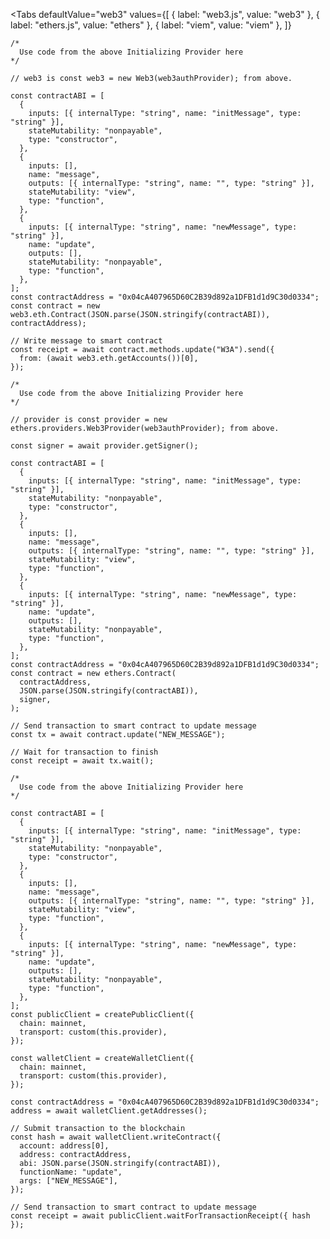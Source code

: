 
<Tabs
  defaultValue="web3"
  values={[
    { label: "web3.js", value: "web3" },
    { label: "ethers.js", value: "ethers" },
    { label: "viem", value: "viem" },
  ]}
>
<TabItem value="web3">

```tsx
/*
  Use code from the above Initializing Provider here
*/

// web3 is const web3 = new Web3(web3authProvider); from above.

const contractABI = [
  {
    inputs: [{ internalType: "string", name: "initMessage", type: "string" }],
    stateMutability: "nonpayable",
    type: "constructor",
  },
  {
    inputs: [],
    name: "message",
    outputs: [{ internalType: "string", name: "", type: "string" }],
    stateMutability: "view",
    type: "function",
  },
  {
    inputs: [{ internalType: "string", name: "newMessage", type: "string" }],
    name: "update",
    outputs: [],
    stateMutability: "nonpayable",
    type: "function",
  },
];
const contractAddress = "0x04cA407965D60C2B39d892a1DFB1d1d9C30d0334";
const contract = new web3.eth.Contract(JSON.parse(JSON.stringify(contractABI)), contractAddress);

// Write message to smart contract
const receipt = await contract.methods.update("W3A").send({
  from: (await web3.eth.getAccounts())[0],
});
```

</TabItem>
<TabItem value="ethers">

```tsx
/*
  Use code from the above Initializing Provider here
*/

// provider is const provider = new ethers.providers.Web3Provider(web3authProvider); from above.

const signer = await provider.getSigner();

const contractABI = [
  {
    inputs: [{ internalType: "string", name: "initMessage", type: "string" }],
    stateMutability: "nonpayable",
    type: "constructor",
  },
  {
    inputs: [],
    name: "message",
    outputs: [{ internalType: "string", name: "", type: "string" }],
    stateMutability: "view",
    type: "function",
  },
  {
    inputs: [{ internalType: "string", name: "newMessage", type: "string" }],
    name: "update",
    outputs: [],
    stateMutability: "nonpayable",
    type: "function",
  },
];
const contractAddress = "0x04cA407965D60C2B39d892a1DFB1d1d9C30d0334";
const contract = new ethers.Contract(
  contractAddress,
  JSON.parse(JSON.stringify(contractABI)),
  signer,
);

// Send transaction to smart contract to update message
const tx = await contract.update("NEW_MESSAGE");

// Wait for transaction to finish
const receipt = await tx.wait();
```

</TabItem>
<TabItem value="ethers">

```tsx
/*
  Use code from the above Initializing Provider here
*/

const contractABI = [
  {
    inputs: [{ internalType: "string", name: "initMessage", type: "string" }],
    stateMutability: "nonpayable",
    type: "constructor",
  },
  {
    inputs: [],
    name: "message",
    outputs: [{ internalType: "string", name: "", type: "string" }],
    stateMutability: "view",
    type: "function",
  },
  {
    inputs: [{ internalType: "string", name: "newMessage", type: "string" }],
    name: "update",
    outputs: [],
    stateMutability: "nonpayable",
    type: "function",
  },
];
const publicClient = createPublicClient({
  chain: mainnet,
  transport: custom(this.provider),
});

const walletClient = createWalletClient({
  chain: mainnet,
  transport: custom(this.provider),
});

const contractAddress = "0x04cA407965D60C2B39d892a1DFB1d1d9C30d0334";
address = await walletClient.getAddresses();

// Submit transaction to the blockchain
const hash = await walletClient.writeContract({
  account: address[0],
  address: contractAddress,
  abi: JSON.parse(JSON.stringify(contractABI)),
  functionName: "update",
  args: ["NEW_MESSAGE"],
});

// Send transaction to smart contract to update message
const receipt = await publicClient.waitForTransactionReceipt({ hash });
```

</TabItem>
</Tabs>
